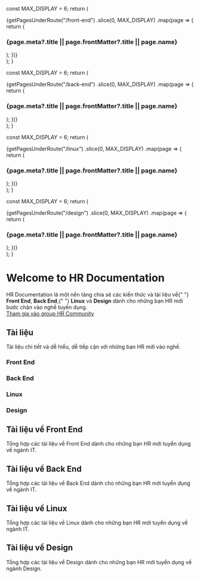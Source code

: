 
  const MAX_DISPLAY = 6;
  return (
    <div className="mt-10">
      <div className="space-y-4 sm:grid sm:grid-cols-2 lg:grid-cols-3 sm:gap-4 xl:gap-8 sm:space-y-0">
        {getPagesUnderRoute("/front-end")
          .slice(0, MAX_DISPLAY)
          .map(page => {
            return (
              <Link
                key={page.route}
                href={page.route}
                className="block py-12 px-8 text-center rounded-lg bg-white dark:bg-[#202020]"
              >
                <h3 className="font-semibold text-xl text-[var(--color-base)] dark:text-white">
                  {page.meta?.title || page.frontMatter?.title || page.name}
                </h3>
              </Link>
            );
          })}
      </div>
    </div>
  );
}

  const MAX_DISPLAY = 6;
  return (
    <div className="mt-10">
      <div className="space-y-4 sm:grid sm:grid-cols-2 lg:grid-cols-3 sm:gap-4 xl:gap-8 sm:space-y-0">
        {getPagesUnderRoute("/back-end")
          .slice(0, MAX_DISPLAY)
          .map(page => {
            return (
              <Link
                key={page.route}
                href={page.route}
                className="block py-12 px-8 text-center rounded-lg bg-gray-100 dark:bg-[#000]"
              >
                <h3 className="font-semibold text-xl text-[var(--color-base)] dark:text-white">
                  {page.meta?.title || page.frontMatter?.title || page.name}
                </h3>
              </Link>
            );
          })}
      </div>
    </div>
  );
}

  const MAX_DISPLAY = 6;
  return (
    <div className="mt-10">
      <div className="space-y-4 sm:grid sm:grid-cols-2 lg:grid-cols-3 sm:gap-4 xl:gap-8 sm:space-y-0">
        {getPagesUnderRoute("/linux")
          .slice(0, MAX_DISPLAY)
          .map(page => {
            return (
              <Link
                key={page.route}
                href={page.route}
                className="block py-12 px-8 text-center rounded-lg bg-white dark:bg-[#202020]"
              >
                <h3 className="font-semibold text-xl text-[var(--color-base)] dark:text-white">
                  {page.meta?.title || page.frontMatter?.title || page.name}
                </h3>
              </Link>
            );
          })}
      </div>
    </div>
  );
}

  const MAX_DISPLAY = 6;
  return (
    <div className="mt-10">
      <div className="space-y-4 sm:grid sm:grid-cols-2 lg:grid-cols-3 sm:gap-4 xl:gap-8 sm:space-y-0">
        {getPagesUnderRoute("/design")
          .slice(0, MAX_DISPLAY)
          .map(page => {
            return (
              <Link
                key={page.route}
                href={page.route}
                className="block py-12 px-8 text-center rounded-lg bg-gray-100 dark:bg-[#000]"
              >
                <h3 className="font-semibold text-xl text-[var(--color-base)] dark:text-white">
                  {page.meta?.title || page.frontMatter?.title || page.name}
                </h3>
              </Link>
            );
          })}
      </div>
    </div>
  );
}

<div className="py-5 lg:py-20 bg-gray-100 dark:bg-[#000]">
  <div className="content-container place-self-center text-center lg:text-left">
    <h1 className="mb-4 text-4xl font-bold tracking-tight lg:font-extrabold lg:text-6xl lg:leading-none lg:mb-7 animate-in">
      Welcome to HR Documentation
    </h1>
    <div
      className="mb-10 text-lg font-normal dark:text-neutral-300 lg:text-xl animate-in"
      style={{ "--index": 1 }}
    >
      HR Documentation là một nền tảng chia sẻ các kiến thức và tài liệu về{" "}
      <strong>Front End</strong>, <strong>Back End</strong>,{" "}
      <strong>Linux</strong> và <strong>Design</strong> dành cho những bạn HR
      mới bước chân vào nghề tuyển dụng.
    </div>
    <div className="inline-flex items-center justify-center mb-8">
      <a
        href="https://www.facebook.com/groups/xomhr"
        target="_blank"
        className="mb-3 inline-flex items-center justify-center rounded-lg bg-blue-600 px-6 py-2.5 text-center text-base font-medium text-white hover:bg-blue-700 focus:ring-4 focus:ring-blue-300 dark:focus:ring-blue-800 md:mr-5 md:mb-0 transition-all duration-150"
      >
        Tham gia vào group HR Community
      </a>
    </div>
  </div>
</div>
<div className="py-10 animate-in" style={{ "--index": 2 }}>
  <div className="content-container">
    <h2 className="mb-6 text-3xl font-extrabold tracking-tight leading-tight text-center md:text-4xl">
      Tài liệu
    </h2>
    <div className="mb-10 text-lg font-normal text-center lg:text-xl lg:mb-16 dark:text-neutral-300">
      Tài liệu chi tiết và dễ hiểu, dễ tiếp cận với những bạn HR mới vào nghề.
    </div>
    <div className="mt-10">
      <div className="space-y-4 sm:grid sm:grid-cols-2 lg:grid-cols-2 sm:gap-4 xl:gap-8 sm:space-y-0">
        <Link
          href="/front-end"
          className="block py-12 px-8 text-center rounded-lg bg-gray-100 dark:bg-[#000]"
        >
          <BsLayoutSplit className="w-12 h-12 mx-auto" />
          <h3 className="font-semibold text-xl text-[var(--color-base)] dark:text-white mt-3.5">
            Front End
          </h3>
        </Link>
        <Link
          href="/back-end"
          className="block py-12 px-8 text-center rounded-lg bg-gray-100 dark:bg-[#000]"
        >
          <BsServer className="w-12 h-12 mx-auto" />
          <h3 className="font-semibold text-xl text-[var(--color-base)] dark:text-white mt-3.5">
            Back End
          </h3>
        </Link>
        <Link
          href="/linux"
          className="block py-12 px-8 text-center rounded-lg bg-gray-100 dark:bg-[#000]"
        >
          <BsServer className="w-12 h-12 mx-auto" />
          <h3 className="font-semibold text-xl text-[var(--color-base)] dark:text-white mt-3.5">
            Linux
          </h3>
        </Link>
        <Link
          href="/design"
          className="block py-12 px-8 text-center rounded-lg bg-gray-100 dark:bg-[#000]"
        >
          <BsPaletteFill className="w-12 h-12 mx-auto" />
          <h3 className="font-semibold text-xl text-[var(--color-base)] dark:text-white mt-3.5">
            Design
          </h3>
        </Link>
      </div>
    </div>
  </div>
</div>
<div
  className="py-10 animate-in bg-gray-100 dark:bg-[#000]"
  style={{ "--index": 3 }}
>
  <div className="content-container">
    <h2 className="mb-6 text-3xl font-extrabold tracking-tight leading-tight text-center md:text-4xl">
      Tài liệu về Front End
    </h2>
    <div className="mb-10 text-lg font-normal text-center lg:text-xl lg:mb-16 dark:text-neutral-300">
      Tổng hợp các tài liệu về Front End dành cho những bạn HR mới tuyển dụng về
      ngành IT.
    </div>
    <DocsFrontEnd />
  </div>
</div>
<div className="py-10 animate-in" style={{ "--index": 4 }}>
  <div className="content-container">
    <h2 className="mb-6 text-3xl font-extrabold tracking-tight leading-tight text-center md:text-4xl">
      Tài liệu về Back End
    </h2>
    <div className="mb-10 text-lg font-normal text-center lg:text-xl lg:mb-16 dark:text-neutral-300">
      Tổng hợp các tài liệu về Back End dành cho những bạn HR mới tuyển dụng về
      ngành IT.
    </div>
    <DocsBackEnd />
  </div>
</div>
<div
  className="py-10 animate-in bg-gray-100 dark:bg-[#000]"
  style={{ "--index": 5 }}
>
  <div className="content-container">
    <h2 className="mb-6 text-3xl font-extrabold tracking-tight leading-tight text-center md:text-4xl">
      Tài liệu về Linux
    </h2>
    <div className="mb-10 text-lg font-normal text-center lg:text-xl lg:mb-16 dark:text-neutral-300">
      Tổng hợp các tài liệu về Linux dành cho những bạn HR mới tuyển dụng về
      ngành IT.
    </div>
    <DocsLinux />
  </div>
</div>
<div className="py-10 animate-in" style={{ "--index": 6 }}>
  <div className="content-container">
    <h2 className="mb-6 text-3xl font-extrabold tracking-tight leading-tight text-center md:text-4xl">
      Tài liệu về Design
    </h2>
    <div className="mb-10 text-lg font-normal text-center lg:text-xl lg:mb-16 dark:text-neutral-300">
      Tổng hợp các tài liệu về Design dành cho những bạn HR mới tuyển dụng về
      ngành Design.
    </div>
    <DocsDesign />
  </div>
</div>
